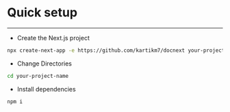 # Quick setup
---
- Create the Next.js project
```bash
npx create-next-app -e https://github.com/kartikm7/docnext your-project-name
```
- Change Directories
```bash
cd your-project-name
``` 
- Install dependencies
```bash 
npm i 
```